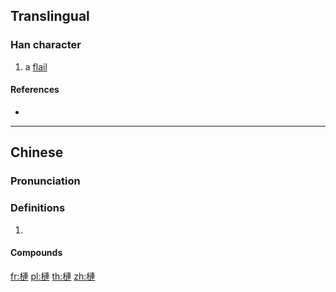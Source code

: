 {{character info/new}}
{{also|梿}}
==Translingual==

===Han character===
{{Han char|rn=75|rad=木|as=11|sn=15|four=45930|canj=DYJJ|ids=⿰木連}}

# a [[flail]]

====References====
* {{Han ref|kx=0546.280|dkj=15356|dj=0934.260|hdz=21262.040|uh=69E4|ud=27108|bh=E5D1|bd=58833}}

----

==Chinese==
{{zh-forms|s=梿}}

===Pronunciation===
{{zh-pron
|m=lián
|c=lin4
|mc=y
|oc=
|ma=
|cat=n
}}

===Definitions===
{{zh-hanzi}}

# {{rfdef|zh}}

====Compounds====
{{zh-der|榴槤}}

[[fr:槤]]
[[pl:槤]]
[[th:槤]]
[[zh:槤]]